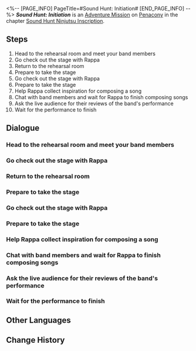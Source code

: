 <%-- [PAGE_INFO]
PageTitle=#Sound Hunt: Initiation#
[END_PAGE_INFO] --%>
{{Stub|Dialogue.}}
{{Mission Infobox
|id            = 8026102
|title         = 
|image         = Mission Sound Hunt Initiation.png{{subst:void|<!--$UPLOAD:<<SpriteOutput/Chronicle/8026102.png>-<Mission Sound Hunt Initiation.png>-<Fate's Atlas Images>>-->}}
|type          = Adventure
|event_name    = 
|chapter       = Sound Hunt Ninjutsu Inscription
|requirements  = [[Adventure Mission]] ''[[Sound Hunt: Prologue]]'' completed
|summary       = Following a successful conclusion to the first show, the audience's enthusiasm for the band is soaring. Take a short break and prepare for the second show!
|characters    = Trailblazer
|startLocation = [[Penacony]] - [[Penacony Paperfold University College]]
|world         = Penacony
|area          = Penacony Paperfold University College
|prev          = Sound Hunt: Prologue
|next          = Sound Hunt: Continuation
|rewards       = Stellar Jade*20; Traveler's Guide*2; Refined Aether*2; Melody of Dazzling Light*1 { text = ''Melody of Dazzling Light'' }; Credit*20,000
}}
'''''Sound Hunt: Initiation''''' is an [[Adventure Mission]] on [[Penacony]] in the chapter [[Sound Hunt Ninjutsu Inscription]].

==Steps==
# Head to the rehearsal room and meet your band members
# Go check out the stage with Rappa
# Return to the rehearsal room
# Prepare to take the stage
# Go check out the stage with Rappa
# Prepare to take the stage
# Help Rappa collect inspiration for composing a song
# Chat with band members and wait for Rappa to finish composing songs
# Ask the live audience for their reviews of the band's performance
# Wait for the performance to finish

<!--
==Gameplay Notes==

--><!--
==Trial Character==

-->
==Dialogue==
{{Stub Dialogue}}
{{Dialogue End}}

===Head to the rehearsal room and meet your band members===
{{Mission Description|type=adventure|location=Penacony Paperfold University College|update|You've become the manager of the music party's performing band, and now your band needs to complete 3 performances on the stage in the middle of the campus.<br />Hurry to the rehearsal room and greet your band members!}}
{{Dialogue Start}}
:{{tx}}
{{Dialogue End}}

===Go check out the stage with Rappa===
{{Mission Description|type=adventure|location=Penacony Paperfold University College|update|You've become the manager of the music party's performing band, and now your band needs to complete 3 performances on the stage in the middle of the campus.<br />The band has been created. Go check out the stage with Rappa.}}
{{Dialogue Start}}
:{{tx}}
{{Dialogue End}}

===Return to the rehearsal room===
{{Mission Description|type=adventure|location=Penacony Paperfold University College|update|You've become the manager of the music party's performing band, and now your band needs to complete 3 performances on the stage in the middle of the campus.<br />The inspiration required for composing music has all been collected. Go back and see how the rehearsal is going.}}
{{Dialogue Start}}
:{{tx}}
{{Dialogue End}}

===Prepare to take the stage===
{{Mission Description|type=adventure|location=Penacony Paperfold University College|update|You've become the manager of the music party's performing band, and now your band needs to complete 3 performances on the stage in the middle of the campus.<br />All is ready. It's time to head to the battlefield!}}
{{Dialogue Start}}
:{{tx}}
{{Dialogue End}}

===Go check out the stage with Rappa===
{{Mission Description|type=adventure|location=Penacony Paperfold University College|update|You've become the manager of the music party's performing band, and now your band needs to complete 3 performances on the stage in the middle of the campus.<br />The band has been created. Go check out the stage with Rappa.}}
{{Dialogue Start}}
:{{tx}}
{{Dialogue End}}

===Prepare to take the stage===
{{Mission Description|type=adventure|location=Penacony Paperfold University College|update|You've become the manager of the music party's performing band, and now your band needs to complete 3 performances on the stage in the middle of the campus.<br />All is ready. It's time to head to the battlefield!}}
{{Dialogue Start}}
:{{tx}}
{{Dialogue End}}

===Help Rappa collect inspiration for composing a song===
{{Mission Description|type=adventure|location=Penacony Paperfold University College|update|You've become the manager of the music party's performing band, and now your band needs to complete 3 performances on the stage in the middle of the campus.<br />The band can only perform original works, and Rappa took over all the work involving composition. You need to collect enough inspiration to help her with composing.}}
{{Dialogue Start}}
:{{tx}}
{{Dialogue End}}

===Chat with band members and wait for Rappa to finish composing songs===
{{Mission Description|type=adventure|location=Penacony Paperfold University College|update|You've become the manager of the music party's performing band, and now your band needs to complete 3 performances on the stage in the middle of the campus.<br />Rappa is immersed in composing music. Use this time to chat with the other band members.}}
{{Dialogue Start}}
:{{tx}}
{{Dialogue End}}

===Ask the live audience for their reviews of the band's performance===
{{Mission Description|type=adventure|location=Penacony Paperfold University College|update|You've become the manager of the music party's performing band, and now your band needs to complete 3 performances on the stage in the middle of the campus.<br />The first performance is happening. Ask the live audience about their reviews of the band's performance.}}
{{Dialogue Start}}
:{{tx}}
{{Dialogue End}}

===Wait for the performance to finish===
{{Mission Description|type=adventure|location=Penacony Paperfold University College|update|You've become the manager of the music party's performing band, and now your band needs to complete 3 performances on the stage in the middle of the campus.<br />The audience gave a high score to the performance! You can finally relax and watch the show...}}
{{Dialogue Start}}
:{{tx}}
{{Dialogue End}}

==Other Languages==
{{Other Languages
|en   = Sound Hunt: Initiation
|zhs  = 音律狩猎•起始篇
|zht  = 音律狩獵•起始篇
|ja   = 音律狩猟・序章
|ko   = 음률 사냥•시작편
|es   = Cacería del Sonido: Comienzo
|fr   = Chasse au son&nbsp;: Initiation
|ru   = Музыкальная охота: Начало
|th   = ทำนองไล่ล่า: บทเริ่มต้น
|vi   = Săn Bắn Âm Luật: Chương Khởi Đầu
|de   = Klangjagd: Der Anfang
|id   = Perburuan Nada: Awal
|pt   = Caça ao Som: Iniciação
}}

==Change History==
{{Change History|2.6}}
